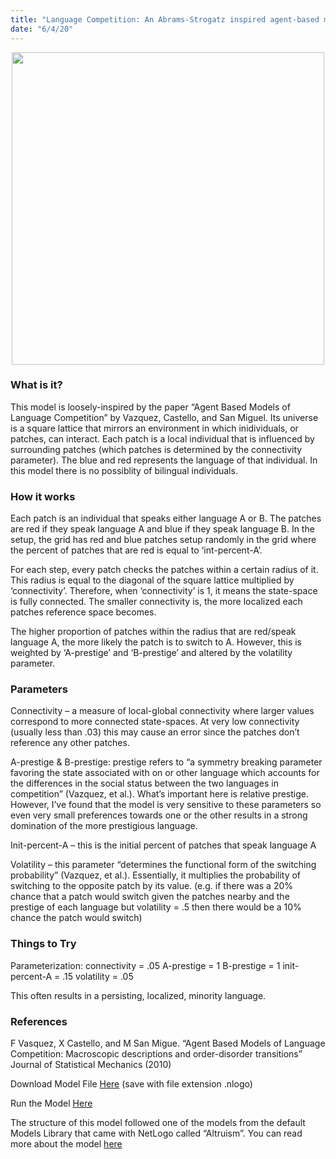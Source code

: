 ```yaml
---
title: "Language Competition: An Abrams-Strogatz inspired agent-based model"
date: "6/4/20"
---
```


<style type="text/css">
h1.title {
  text-align: center;
}
h4.date {
  text-align: center;
}
</style>

<center>
<img src="langComp/lang.png" width="500">
</center>

### What is it?

This model is loosely-inspired by the paper “Agent Based Models of Language Competition” by Vazquez, Castello, and San Miguel. Its universe is a square lattice that mirrors an environment in which inidividuals, or patches, can interact. Each patch is a local individual that is influenced by surrounding patches (which patches is determined by the connectivity parameter). The blue and red represents the language of that individual. In this model there is no possiblity of bilingual individuals.

### How it works

Each patch is an individual that speaks either language A or B. The patches are red if they speak language A and blue if they speak language B. In the setup, the grid has red and blue patches setup randomly in the grid where the percent of patches that are red is equal to ‘int-percent-A’.

For each step, every patch checks the patches within a certain radius of it. This radius is equal to the diagonal of the square lattice multiplied by ‘connectivity’. Therefore, when ‘connectivity’ is 1, it means the state-space is fully connected. The smaller connectivity is, the more localized each patches reference space becomes.

The higher proportion of patches within the radius that are red/speak language A, the more likely the patch is to switch to A. However, this is weighted by ‘A-prestige’ and ‘B-prestige’ and altered by the volatility parameter.

### Parameters

Connectivity – a measure of local-global connectivity where larger values correspond to more connected state-spaces. At very low connectivity (usually less than .03) this may cause an error since the patches don’t reference any other patches.

A-prestige & B-prestige: prestige refers to “a symmetry breaking parameter favoring the state associated with on or other language which accounts for the differences in the social status between the two languages in competition” (Vazquez, et al.). What’s important here is relative prestige. However, I’ve found that the model is very sensitive to these parameters so even very small preferences towards one or the other results in a strong domination of the more prestigious language.

Init-percent-A – this is the initial percent of patches that speak language A

Volatility – this parameter “determines the functional form of the switching probability” (Vazquez, et al.). Essentially, it multiplies the probability of switching to the opposite patch by its value. (e.g. if there was a 20% chance that a patch would switch given the patches nearby and the prestige of each language but volatility = .5 then there would be a 10% chance the patch would switch)

### Things to Try

Parameterization: connectivity = .05 A-prestige = 1 B-prestige = 1 init-percent-A = .15 volatility = .05

This often results in a persisting, localized, minority language.

### References

F Vasquez, X Castello, and M San Migue. “Agent Based Models of Language Competition: Macroscopic descriptions and order-disorder transitions” Journal of Statistical Mechanics (2010)

Download Model File [Here](https://raw.githubusercontent.com/matthewbbone/netlogo-analyses/master/LanguageComp.nlogo?token=AGJ5ACCBZZTKI7ILBRPNUQC7PD65I) (save with file extension .nlogo)

Run the Model [Here](https://netlogoweb.org/launch)

The structure of this model followed one of the models from the default Models Library that came with NetLogo called “Altruism”. You can read more about the model [here](http://ccl.northwestern.edu/rp/each/index.shtml)